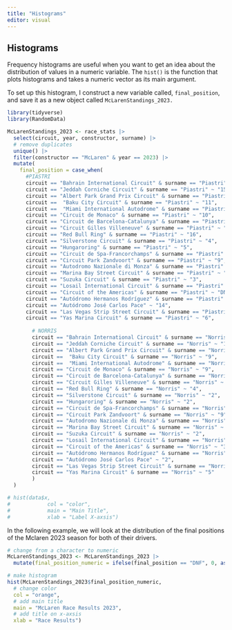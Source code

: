 ```yaml
---
title: "Histograms"
editor: visual
---
```


## Histograms

Frequency histograms are useful when you want to get an idea about the distribution of values in a numeric variable. The `hist()` is the function that plots histograms and takes a numeric vector as its main argument.

To set up this histogram, I construct a new variable called, `final_position`, and save it as a new object called `McLarenStandings_2023.`

```r

library(tidyverse)
library(RandomData)

McLarenStandings_2023 <- race_stats |>
  select(circuit, year, constructor, surname) |>
  # remove duplicates
  unique() |>
  filter(constructor == "McLaren" & year == 2023) |>
  mutate(
    final_position = case_when(
      #PIASTRI
      circuit == "Bahrain International Circuit" & surname == "Piastri" ~ "DNF",
      circuit == "Jeddah Corniche Circuit" & surname == "Piastri" ~ "15",
      circuit == "Albert Park Grand Prix Circuit" & surname == "Piastri" ~ "8", 
      circuit ==  "Baku City Circuit" & surname == "Piastri" ~ "11",
      circuit ==  "Miami International Autodrome" & surname == "Piastri" ~ "19",
      circuit == "Circuit de Monaco" & surname == "Piastri" ~ "10",
      circuit == "Circuit de Barcelona-Catalunya" & surname == "Piastri" ~ "13",
      circuit == "Circuit Gilles Villeneuve" & surname == "Piastri" ~ "11", 
      circuit == "Red Bull Ring" & surname == "Piastri" ~ "16",
      circuit == "Silverstone Circuit" & surname == "Piastri" ~ "4",
      circuit == "Hungaroring" & surname == "Piastri" ~ "5",
      circuit == "Circuit de Spa-Francorchamps" & surname == "Piastri" ~ "DNF",
      circuit == "Circuit Park Zandvoort" & surname == "Piastri" ~ "9",
      circuit == "Autodromo Nazionale di Monza" & surname == "Piastri" ~ "12",
      circuit == "Marina Bay Street Circuit" & surname == "Piastri" ~ "7",
      circuit == "Suzuka Circuit" & surname == "Piastri" ~ "3",
      circuit == "Losail International Circuit" & surname == "Piastri" ~ "2",
      circuit == "Circuit of the Americas" & surname == "Piastri" ~ "DNF",
      circuit == "Autódromo Hermanos Rodríguez" & surname == "Piastri" ~ "8",
      circuit == "Autódromo José Carlos Pace" ~ "14",
      circuit == "Las Vegas Strip Street Circuit" & surname == "Piastri" ~ "10",
      circuit == "Yas Marina Circuit" & surname == "Piastri" ~ "6",
        
        # NORRIS
        circuit == "Bahrain International Circuit" & surname == "Norris" ~ "17",
        circuit == "Jeddah Corniche Circuit" & surname == "Norris" ~ "17",
        circuit == "Albert Park Grand Prix Circuit" & surname == "Norris" ~ "6",
        circuit ==  "Baku City Circuit" & surname == "Norris" ~ "9",
        circuit ==  "Miami International Autodrome" & surname == "Norris" ~ "17", 
        circuit == "Circuit de Monaco" & surname == "Norris" ~ "9", 
        circuit == "Circuit de Barcelona-Catalunya" & surname == "Norris" ~ "17", 
        circuit == "Circuit Gilles Villeneuve" & surname == "Norris" ~ "13",
        circuit == "Red Bull Ring" & surname == "Norris" ~ "4", 
        circuit == "Silverstone Circuit" & surname == "Norris" ~ "2",
        circuit == "Hungaroring" & surname == "Norris" ~ "2",
        circuit == "Circuit de Spa-Francorchamps" & surname == "Norris" ~ "7",
        circuit == "Circuit Park Zandvoort" & surname == "Norris" ~ "9",
        circuit == "Autodromo Nazionale di Monza" & surname == "Norris" ~"8",
        circuit == "Marina Bay Street Circuit" & surname == "Norris" ~ "2",
        circuit == "Suzuka Circuit" & surname == "Norris" ~ "2",
        circuit == "Losail International Circuit" & surname == "Norris" ~ "3",
        circuit == "Circuit of the Americas" & surname == "Norris" ~ "3",
        circuit == "Autódromo Hermanos Rodríguez" & surname == "Norris" ~ "5",
        circuit == "Autódromo José Carlos Pace" ~ "2",
        circuit == "Las Vegas Strip Street Circuit" & surname == "Norris" ~ "DNF",
        circuit == "Yas Marina Circuit" & surname == "Norris" ~ "5"
        )
  ) 

# hist(data$x, 
#            col = "color", 
#            main = "Main Title",
#            xlab = "Label X-axsis")

```

In the following example, we will look at the distribution of the final positions of the Mclaren 2023 season for both of their drivers.

```r

# change from a character to numeric
McLarenStandings_2023 <- McLarenStandings_2023 |>
  mutate(final_position_numeric = ifelse(final_position == "DNF", 0, as.numeric(final_position)))

# make histogram
hist(McLarenStandings_2023$final_position_numeric, 
  # change color
  col = "orange", 
  # add main title
  main = "McLaren Race Results 2023", 
  # add title on x-axsis
  xlab = "Race Results")

```
